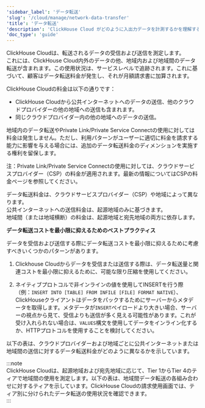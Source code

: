 ```yaml
---
'sidebar_label': 'データ転送'
'slug': '/cloud/manage/network-data-transfer'
'title': 'データ転送'
'description': 'ClickHouse Cloud がどのように入出力データを計測するかを理解する'
'doc_type': 'guide'
---
```



ClickHouse Cloudは、転送されるデータの受信および送信を測定します。  
これには、ClickHouse Cloud内外のデータの他、地域内および地域間のデータ転送が含まれます。この使用状況は、サービスレベルで追跡されます。これに基づいて、顧客はデータ転送料金が発生し、それが月額請求書に加算されます。

ClickHouse Cloudの料金は以下の通りです：
- ClickHouse Cloudから公共インターネットへのデータの送信、他のクラウドプロバイダーの他の地域への送信も含まれます。
- 同じクラウドプロバイダー内の他の地域へのデータの送信。

地域内のデータ転送やPrivate Link/Private Service Connectの使用に対しては料金は発生しません。ただし、利用パターンがユーザーに適切に料金を請求する能力に影響を与える場合には、追加のデータ転送料金のディメンションを実施する権利を留保します。

注：Private Link/Private Service Connectの使用に対しては、クラウドサービスプロバイダー（CSP）の料金が適用されます。最新の情報についてはCSPの料金ページを参照してください。

データ転送料金は、クラウドサービスプロバイダー（CSP）や地域によって異なります。  
公共インターネットへの送信料金は、起源地域のみに基づきます。  
地域間（または地域横断）の料金は、起源地域と宛先地域の両方に依存します。

**データ転送コストを最小限に抑えるためのベストプラクティス**

データを受信および送信する際にデータ転送コストを最小限に抑えるために考慮すべきいくつかのパターンがあります。

1. Clickhouse Cloudからデータを受信または送信する際は、データ転送量と関連コストを最小限に抑えるために、可能な限り圧縮を使用してください。

2. ネイティブプロトコルで非インラインの値を使用してINSERTを行う際（例：`INSERT INTO [TABLE] FROM INFILE [FILE] FORMAT NATIVE`）、ClickHouseクライアントはデータをパックするためにサーバーからメタデータを取得します。メタデータが`INSERT`ペイロードより大きい場合、サーバーの視点から見て、受信よりも送信が多く見える可能性があります。これが受け入れられない場合は、`VALUES`構文を使用してデータをインライン化するか、HTTPプロトコルを使用することを検討してください。

以下の表は、クラウドプロバイダーおよび地域ごとに公共インターネットまたは地域間の送信に対するデータ転送料金がどのように異なるかを示しています。

:::note  
ClickHouse Cloudは、起源地域および宛先地域に応じて、Tier 1からTier 4のティアで地域間の使用を測定します。以下の表は、地域間データ転送の各組み合わせに対するティアを示しています。ClickHouse Cloudの請求使用画面では、ティア別に分けられたデータ転送の使用状況を確認できます。  
:::

<NetworkPricing/>
